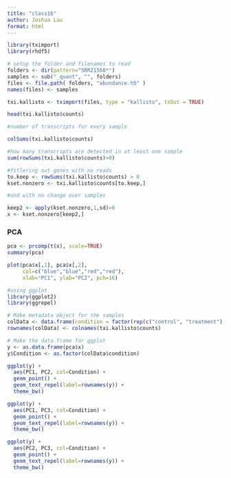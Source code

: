 ```yaml
---
title: "class16"
author: Joshua Lau
format: html
---
```


```r
library(tximport)
library(rhdf5)

# setup the folder and filenames to read
folders <- dir(pattern="SRR21568*")
samples <- sub("_quant", "", folders)
files <- file.path( folders, "abundance.h5" )
names(files) <- samples

txi.kallisto <- tximport(files, type = "kallisto", txOut = TRUE)
```
```r
head(txi.kallisto$counts)

```

```r
#number of transcripts for every sample

colSums(txi.kallisto$counts)
```

```r
#how many transcripts are detected in at least one sample
sum(rowSums(txi.kallisto$counts)>0)

```

```r
#fitlering out genes with no reads
to.keep <- rowSums(txi.kallisto$counts) > 0
kset.nonzero <- txi.kallisto$counts[to.keep,]

#and with no change over samples

keep2 <- apply(kset.nonzero,1,sd)>0
x <- kset.nonzero[keep2,]
```

### PCA

```r
pca <- prcomp(t(x), scale=TRUE)
summary(pca)

```

```r
plot(pca$x[,1], pca$x[,2],
     col=c("blue","blue","red","red"),
     xlab="PC1", ylab="PC2", pch=16)
```

```r
#using ggplot
library(ggplot2)
library(ggrepel)
```

```r
# Make metadata object for the samples
colData <- data.frame(condition = factor(rep(c("control", "treatment"), each = 2)))
rownames(colData) <- colnames(txi.kallisto$counts)

# Make the data.frame for ggplot 
y <- as.data.frame(pca$x)
y$Condition <- as.factor(colData$condition)

ggplot(y) +
  aes(PC1, PC2, col=Condition) +
  geom_point() +
  geom_text_repel(label=rownames(y)) +
  theme_bw()
```

```r
ggplot(y) +
  aes(PC1, PC3, col=Condition) +
  geom_point() +
  geom_text_repel(label=rownames(y)) +
  theme_bw()
```

```r
ggplot(y) +
  aes(PC2, PC3, col=Condition) +
  geom_point() +
  geom_text_repel(label=rownames(y)) +
  theme_bw()
```

